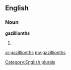 ==English==

===Noun===
'''gazillionths'''

# {{plural of|[[gazillionth]]}}

[[Category:English plurals]]

[[ar:gazillionths]]
[[my:gazillionths]]